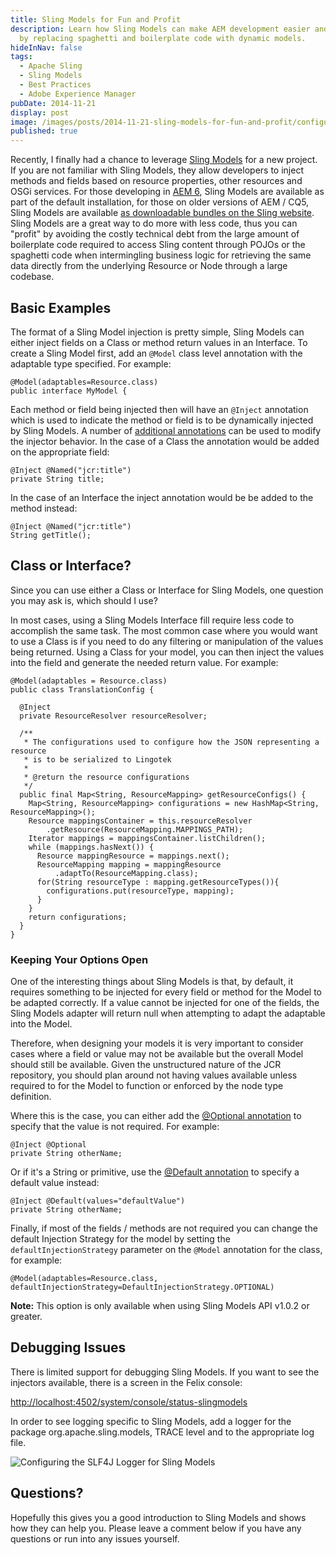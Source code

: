 ```yaml
---
title: Sling Models for Fun and Profit
description: Learn how Sling Models can make AEM development easier and more fun
  by replacing spaghetti and boilerplate code with dynamic models.
hideInNav: false
tags:
  - Apache Sling
  - Sling Models
  - Best Practices
  - Adobe Experience Manager
pubDate: 2014-11-21
display: post
image: /images/posts/2014-11-21-sling-models-for-fun-and-profit/configure-models-logger.png
published: true
---
```


Recently, I finally had a chance to leverage [Sling Models](http://sling.apache.org/documentation/bundles/models.html) for a new project. If you are not familiar with Sling Models, they allow developers to inject methods and fields based on resource properties, other resources and OSGi services. For those developing in [AEM 6](http://docs.adobe.com/docs/en/aem/6-0/release-notes.html), Sling Models are available as part of the default installation, for those on older versions of AEM / CQ5, Sling Models are available [as downloadable bundles on the Sling website](http://sling.apache.org/downloads.cgi). Sling Models are a great way to do more with less code, thus you can "profit" by avoiding the costly technical debt from the large amount of boilerplate code required to access Sling content through POJOs or the spaghetti code when intermingling business logic for retrieving the same data directly from the underlying Resource or Node through a large codebase.

## Basic Examples

The format of a Sling Model injection is pretty simple, Sling Models can either inject fields on a Class or method return values in an Interface. To create a Sling Model first, add an `@Model` class level annotation with the adaptable type specified. For example:

```
@Model(adaptables=Resource.class)
public interface MyModel {
```

Each method or field being injected then will have an `@Inject` annotation which is used to indicate the method or field is to be dynamically injected by Sling Models. A number of [additional annotations](http://sling.apache.org/documentation/bundles/models.html#annotation-reference) can be used to modify the injector behavior. In the case of a Class the annotation would be added on the appropriate field:

```
@Inject @Named("jcr:title")
private String title;
```

In the case of an Interface the inject annotation would be be added to the method instead:

```
@Inject @Named("jcr:title")
String getTitle();
```

## Class or Interface?

Since you can use either a Class or Interface for Sling Models, one question you may ask is, which should I use? 

In most cases, using a Sling Models Interface fill require less code to accomplish the same task. The most common case where you would want to use a Class is if you need to do any filtering or manipulation of the values being returned. Using a Class for your model, you can then inject the values into the field and generate the needed return value. For example:

```
@Model(adaptables = Resource.class)
public class TranslationConfig {

  @Inject
  private ResourceResolver resourceResolver;

  /**
   * The configurations used to configure how the JSON representing a resource
   * is to be serialized to Lingotek
   * 
   * @return the resource configurations
   */
  public final Map<String, ResourceMapping> getResourceConfigs() {
    Map<String, ResourceMapping> configurations = new HashMap<String, ResourceMapping>();
    Resource mappingsContainer = this.resourceResolver
        .getResource(ResourceMapping.MAPPINGS_PATH);
    Iterator mappings = mappingsContainer.listChildren();
    while (mappings.hasNext()) {
      Resource mappingResource = mappings.next();
      ResourceMapping mapping = mappingResource
          .adaptTo(ResourceMapping.class);
      for(String resourceType : mapping.getResourceTypes()){
        configurations.put(resourceType, mapping);
      }
    }
    return configurations;
  }
}
```

### Keeping Your Options Open

One of the interesting things about Sling Models is that, by default, it requires something to be injected for every field or method for the Model to be adapted correctly. If a value cannot be injected for one of the fields, the Sling Models adapter will return null when attempting to adapt the adaptable into the Model.

Therefore, when designing your models it is very important to consider cases where a field or value may not be available but the overall Model should still be available. Given the unstructured nature of the JCR repository, you should plan around not having values available unless required to for the Model to function or enforced by the node type definition.

Where this is the case, you can either add the [@Optional annotation](http://sling.apache.org/documentation/bundles/models.html#optional-and-required) to specify that the value is not required. For example:

```
@Inject @Optional
private String otherName;
```

Or if it's a String or primitive, use the [@Default annotation](http://sling.apache.org/documentation/bundles/models.html#defaults) to specify a default value instead:

```
@Inject @Default(values="defaultValue")
private String otherName;

```

Finally, if most of the fields / methods are not required you can change the default Injection Strategy for the model by setting the `defaultInjectionStrategy` parameter on the `@Model` annotation for the class, for example:

```
@Model(adaptables=Resource.class, defaultInjectionStrategy=DefaultInjectionStrategy.OPTIONAL)
```

**Note:** This option is only available when using Sling Models API v1.0.2 or greater.

## Debugging Issues

There is limited support for debugging Sling Models. If you want to see the injectors available, there is a screen in the Felix console:

[http://localhost:4502/system/console/status-slingmodels](http://localhost:4502/system/console/status-slingmodels)

In order to see logging specific to Sling Models, add a logger for the package org.apache.sling.models, TRACE level and to the appropriate log file. 

![Configuring the SLF4J Logger for Sling Models](/images/posts/2014-11-21-sling-models-for-fun-and-profit/configure-models-logger.png)

## Questions?

Hopefully this gives you a good introduction to Sling Models and shows how they can help you. Please leave a comment below if you have any questions or run into any issues yourself.
